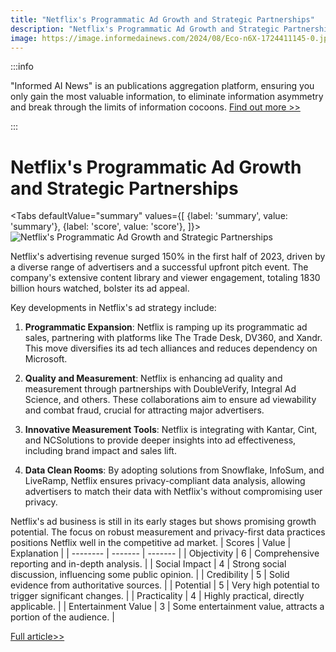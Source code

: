 ```yaml
---
title: "Netflix's Programmatic Ad Growth and Strategic Partnerships"
description: "Netflix's Programmatic Ad Growth and Strategic Partnerships"
image: https://image.informedainews.com/2024/08/Eco-n6X-1724411145-0.jpg
---
```



:::info

"Informed AI News" is an publications aggregation platform, ensuring you only gain the most valuable information, to eliminate information asymmetry and break through the limits of information cocoons.  [Find out more >>](/)

:::

# Netflix's Programmatic Ad Growth and Strategic Partnerships


<Tabs
	defaultValue="summary"
	values={[
	{label: 'summary', value: 'summary'},
	{label: 'score', value: 'score'},
]}>
<TabItem value="summary">
<img
  src="https://image.informedainews.com/2024/08/Eco-n6X-1724411145-0.jpg"
  alt="Netflix's Programmatic Ad Growth and Strategic Partnerships"
/>



Netflix's advertising revenue surged 150% in the first half of 2023, driven by a diverse range of advertisers and a successful upfront pitch event. The company's extensive content library and viewer engagement, totaling 1830 billion hours watched, bolster its ad appeal.

Key developments in Netflix's ad strategy include:

1. **Programmatic Expansion**: Netflix is ramping up its programmatic ad sales, partnering with platforms like The Trade Desk, DV360, and Xandr. This move diversifies its ad tech alliances and reduces dependency on Microsoft.

2. **Quality and Measurement**: Netflix is enhancing ad quality and measurement through partnerships with DoubleVerify, Integral Ad Science, and others. These collaborations aim to ensure ad viewability and combat fraud, crucial for attracting major advertisers.

3. **Innovative Measurement Tools**: Netflix is integrating with Kantar, Cint, and NCSolutions to provide deeper insights into ad effectiveness, including brand impact and sales lift.

4. **Data Clean Rooms**: By adopting solutions from Snowflake, InfoSum, and LiveRamp, Netflix ensures privacy-compliant data analysis, allowing advertisers to match their data with Netflix's without compromising user privacy.

Netflix's ad business is still in its early stages but shows promising growth potential. The focus on robust measurement and privacy-first data practices positions Netflix well in the competitive ad market.
</TabItem>
<TabItem value="score">
	| Scores     | Value   | Explanation |
	| -------- | ------- | ------- |
	| Objectivity  | 6    | Comprehensive reporting and in-depth analysis.    |
	| Social Impact | 4     | Strong social discussion, influencing some public opinion.    |
	| Credibility    | 5    | Solid evidence from authoritative sources.    |
	| Potential    | 5    | Very high potential to trigger significant changes.    |
	| Practicality    | 4    | Highly practical, directly applicable.    |
	| Entertainment Value    | 3    | Some entertainment value, attracts a portion of the audience.    |
</TabItem>
</Tabs>

[Full article>>](https://www.woshipm.com/marketing/6102789.html)
